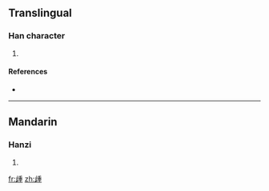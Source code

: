 ==Translingual==

===Han character===
{{Han char|rn=77|rad=止|as=09|sn=13|four=|canj=卜一竹十土 (YMHJG)}}

# {{defn|Han|sort=止09}}

====References====
* {{Han ref|kx=0577.010|dkj=16325|dj=0967.160|hdz=21444.020|uh=6B71|ud=27505}}

----

==Mandarin==

===Hanzi===
{{cmn-hanzi|pin=[[kuì]] ([[kui4]]), [[zhǒng]] ([[zhong3]])|wg=k'uei<sup>4</sup>, chung<sup>3</sup>}}

# {{defn|Mandarin|sort=止09}}

[[fr:歱]]
[[zh:歱]]